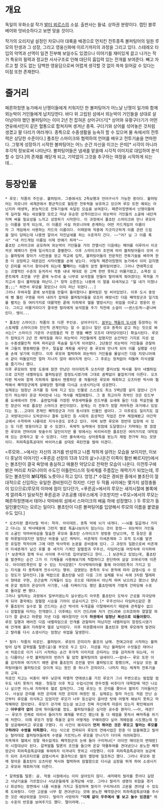 = 개요 =

독일의 우화소설 작가 [[발터 뫼르스]]의 소설. 출판사는 들녘. 상하권 분량이다. 캡틴 블루베어와 엇비슷하다고 보면 맞을 것이다.

작가의 오리지널 설정인 차모니아 대륙을 배경으로 먼치킨 전투종족 볼퍼팅어의 일원 루모의 탄생과 그 성장, 그리고 영웅신화에 이르기까지의 과정을 그리고 있다. 스테레오 타입의 악역과 선역이 일견 진부해 보일수도 있겠으나 이야기를 재미있게 끌고 나가는 작가 특유의 필력과 정교한 서사구조로 인해 대단히 흡입력 있는 전개를 보여준다. 빼고 자르고 할 것도 없는 담백한 영웅담으로써 어렵게 생각할 것 없이 쓱쓱 읽어갈 수 있다는 미점 또한 존재한다.


= 줄거리 =

페른하힝엔 농가에서 난쟁이들에게 키워지던 한 볼퍼팅어가 어느날 난쟁이 일가와 함께 외눈박이 거인들에게 납치당한다. 바다 위 고립된 섬에서 외눈박이 거인들을 상대로 살아남아야 했던 볼퍼팅어는 이미 2년 전 잡혀온 상어구더기[* 상어와 유황구더기가 어떤 연유에서인지 같은 혈통으로 합쳐지며 생겨난 종족. 구더기와 상어를 섞어놓은 것처럼 생겼고 팔 다리가 여러개다. 종특으로 수중생활을 능숙히 할 수 있으며 물 속에서의 전투력은 상당한 수준이다.] 폴초탄 스마이크와 협력하여 언어를 배우고 전투기술을 연마한다. 그렇게 성장하기 시작한 볼퍼팅어는 어느 순간 자신을 이끄는 은띠[* 시각이 아니라 후각적 정보로써 나타난다. 볼퍼팅어들은 냄새를 맡을때 시각적 이미지로 대입하여 분석할 수 있다.]의 존재를 깨닫게 되고, 기약없이 그것을 추구하는 여정을 시작하게 되는데...

= 등장인물 =

 * 루모: 작품의 주인공. 볼퍼팅어. 그중에서도 2족보행과 언어구사가 가능한 종이다. 볼퍼팅어는 차모니아 세계관에서 평균적으로 월등한 전투력을 보유하고 있으며 루모 또한 예외는 아닌지라 태생적, 본능적으로 전투기술에 숙달된 모습을 보여준다. 페른아힝엔에서 난쟁이들에게 길러질 때는 세상물정 모르고 마냥 유순한 성격이었으나 외눈박이 거인들의 소굴에 내던져지며 싸울 필요성을 느끼고 성장하기 시작한다. 이 과정에서 폴쵸탄 스마이크와 만나 루모라는 이름을 얻게 되는데, 이 이름은 사실 차모니아에 존재하는 어떤 카드게임의 이름이자 그 게임에서 사용하는 카드의 이름이다. 이때문에 작중에 지긋지긋하게 이름 관련 드립을 많이 당하는데 나중엔 알아서 자진납세를 하는 수준까지 간다. ~~"어? 님 그 이름 혹시" "네 카드게임 이름임 이제 딴얘기 하져"~~
 폴쵸탄 스마이크와 공모하여 외눈박이 거인들을 거의 전멸시킨 다음에는 페어를 이루어서 이곳저곳 헤매다가 한때 일시적으로 결별한다. 이후 스마이크의 조언에 따라 볼퍼팅어들이 모여 사는 볼퍼팅에 찾아가 시민권을 얻고 학교에 입학, 볼퍼팅어들의 전문적인 전투기술을 배우며 한층 더 성장하고 데몬검인 사자이빨을 손에 넣는다. 어릴적 페른아힝헨의 농가에서 이미 감지했던 은띠를 여기서 찾아내게 되는데 '''랄라'''라는 이름의 암컷 볼퍼팅어였다. 그러나 연애쪽으로는 괴멸적인 수준의 둔치라서 작중 내내 제대로 된 고백 한번 못하고 어물거렸고, 소목장 오른트에게 조언을 구한 끝에 누르네 숲 나무로 보석함을 만들어 랄라에게 줘야겠다는 목적을 가지고서 잠시 볼퍼팅을 떠난다.[* 정작 오른트는 나중에 이 말을 되새겨보고 "헐 내가 미쳤나봄;;;" 하면서 루모를 찾았으나 이미 떠난 뒤였다...]
 그러나 우여곡절 끝에 보석함을 만들어 돌아왔더니 볼퍼팅은 텅 비어있었다. 이후 도시 중앙에 뻥 뚫린 구멍을 따라 내려가 잡혀온 볼퍼팅어들을 모조리 해방시킨 다음 째깍장군과 일기토를 펼치는 등 여러가지로 대활약한 끝에 지하제국 헬을 멸망시키는 위업을 이루고 영웅이 된다. 그리고 어물거리다가 결국엔 랄라에게 보석함을 주기 직전에 소설이 ~~센스있게~~끝나버린다. 엥이...

 * 폴쵸탄 스마이크: 작품의 또 다른 주인공. 상어구더기. [[꿈꾸는 책들의 도시]]에 등장하는 피스토메펠 스마이크와 친인척 관계인지는 알 수 없으나 일단 성과 종족이 같고 하는 짓으로 봐서는[* 스마이크 가문의 구성원들은 딱 한 명을 빼면 모조리 대악당이었다] 확실시된다. 루모가 잡혀오기 2년 전 해적질을 하다 외눈박이 거인들에게 잡혔지만 순간적인 기지로 지성 없는 수중생물인척 하며 파리같은 목숨을 질기게 이어왔다. 2년동안 외눈박이 거인들을 관찰하며 그들의 행동패턴을 연구, 탈출할 계획을 세우던 중 루모와 만나게 되어 이를 실행할 수단을 손에 넣기에 이른다. 이후 루모와 협력하여 외눈박이 거인들을 몰살시킨 다음 차모니아에서 같이 떠돌았지만 얼마 지나지 않아 헤어지게 된다. 그 후로는 정처없이 떠돌며 미식생활을 즐기거나 했다.
 이후 루모와의 방랑 도중에 잠깐 만났던 아이데트족 오츠타판 콜리브릴 박사를 찾아 네벨하임으로 갔지만 네벨하임도 볼퍼팅같은 함정도시였기에 그대로 꼼짝없이 붙잡히기에 이른다. 오츠타판 박사와 함께 지하제국 헬에서 멘붕하던 중 쳐들어온 루모와 재회하고 오츠타판 박사와 협력해서 째깍장군에게 살해당한 랄라를 다시금 소생시키는데 성공한다.
 실제로는 엄청난 과거를 등 뒤에 지고 있는 인물로 스스로도 최소 5백년쯤 살지 않았나 긴가민가 하는데다 온갖 피비린내 나는 역사를 체험해왔다. 그 중 최고이자 최악인 것은 린드부름 요새에서의 전투. 출판업자를 가장한 무장세력들을 린드부름 요새에 들인 다음 학살전을 펼친 장군이 바로 폴쵸탄 스마이크 본인이었다. 문제는 이 전투가 정말 까마득한 과거에나 있었다는 점...고대의 존재인 째깍장군과 거의 동시대의 인물인 셈이다. 그 이후로도 질리지도 않고 국방대신이나 도박꾼이나 결투 입회인 등 사회의 음성적인 직업은 전부 체험해봤고 야간학교에서 수학하며 나름대로 지식수준도 갖추고 있다. 어찌 보면 루모와 정반대 입장에 서 있는 또 다른 영웅이라고 할 수 있겠다. 육체적 능력에서 정점에 도달했으나 지략에는 영 깜깜한 루모와 잔머리와 뒷술수의 달인이지만 물 밖에서는 비리비리한 폴쵸탄은 여러가지로 대척점에 있는 관계라고 할 수 있겠다. 다만 물속에서는 상어종특을 받는지 제법 한가락 하는 모양이다. 피하죽음특공대의 바이러스를 상대로 육탄전을 벌여 이겼다.
<루모와...>에서는 자신의 과거를 반성하고 나름 착하게 살려는 모습을 보이지만, 이보다 훗날의 이야기인 <푸른곰 선장의 13과 1/2의 삶>(나온건 이쪽이 훨씬 빠르지만)에서는 볼초탄이 결국 욕망에 충실하고 매몰찬 악당으로 전락한 모습이 나온다. 이전투구에 밝은 머리로 차모니아의 수도인 아틀란티스의 뒷세계를 주름잡는 재력가가 되었는데, 루모는 볼초탄의 '''보디가드''' 노릇이나 하고 있다. 엉엉.[* 수많은 경비원 중에서 볼초탄이 절대적으로 신임하는 유일한 경비원이긴 하지만. 다만 두 작품 사이에는 몇가지 설정충돌이 있으므로(루모의 이마에 점이 있다던가, <푸른곰>에서의 루모는 새끼시절에 볼록에게 깔려죽기 일보직전 푸른곰과 구조공룡 데우스에게 구조받지만 <루모>에서의 루모는 페른하힝엔에서 태어나 악마바위 섬에서 스마이크의 배움 하에 성장했다. ) 두 루모가 동일인물인지는 모르는 일이다. 볼초탄이 다른 볼퍼팅어를 입양해서 루모의 이름을 붙였을 수도 있다.] 

 * 오츠타판 콜리브릴 박사: 학자. 아이데트. 종특 덕에 뇌가 네개다. ~~뇌를 일곱개나 가지고 다니는 모 박사때문에 그런지 별로 특출나보이지 않는다는 것이 함정~~ 외눈박이 거인들의 소굴인 악마바위섬을 탈출한 루모와 폴쵸탄 스마이크가 방랑중 만났으며, 첫 등장은 꼴랑 하룻밤이었지만 엄청난 비중을 남긴 캐릭터. 비존재의 미세존재와 그 유적 도시를 발견한 유일한 학자이며 그에 대한 박사학위 논문을 준비중에 있다. 그 과정의 일환으로써 비존재의 미세존재가 남긴 유물 중 세가지 기계인 잠혈함과 우주선, 타임머신을 머릿속에 이식하여[* 보존액과 함께 두뇌 사이에 주사기로 집어넣었다고 한다...] 보관하고 있었는데, 폴쵸탄을 발견하는 순간 그가 이 기계들을 사용해보기에 적합하다고 판단하여 살살 꼬여내기에 이른다. 아이데트족만이 할 수 있는 지식감염[* 지식박테리아를 통해 아이데트족이 가지고 있는 지식을 타 종족에게 전수시키는 행위. 감염받는 종족의 두뇌 용적에 따라 감염시킬 수 있는 정도가 달라진다.]을 떡밥으로 폴쵸탄을 낚은 다음 그의 실체를 두뇌 속에 3차원 텔레파시 형태로 구현, 은근슬쩍 기계들이 있는 곳으로 데려와서 아닌척 하며 낚으려고 했으나 왕년에 온갖 범죄의 온상이자 사기왕, 나름 타짜이기도 했던 폴쵸탄에게 가볍게 간파당해 수포로 돌아갈 뻔 했다.
 그러나 설득하는 과정에서 일부러였는지 실수였는지 아무튼 폴쵸탄이 도박사 근성을 자극당하게 되어 결국에는 잠혈함 시승을 기어이 성공시키고 만다.[* 우주선이나 타임머신같은 경우 폴쵸탄이 실수로 뭘 건드리는 순간 박사의 두개골을 이탈해버리기 때문에 관측할수 없으니 잠혈함을 타자는 전개였다.] 이후에는 이거 건드려봐 저거 건드려봐 으히흐하하 깔깔깔 하다가 잘 끝내고 하룻밤 지낸 다음 헤어졌지만 이게 '''하권에서 엄청난 복선으로 되돌아왔다.'''
 루모 일행과 헤어진 다음 네벨하임으로 안개를 관찰하러 떠났지만 네벨하임이 함정도시였기에 안개에 홀려 지하왕국 헬로 납치된다. 이후 하권쯤에서야 폴쵸탄과 함께 루모에게 발견되고 랄라를 다시 소생시키는 엄청난 위업을 달생한다.

 * 랄라: 작품의 히로인. 볼퍼팅어. 루모의 은띠이자 롤프의 남매. 천애고아로 시작하는 볼퍼팅어 답게 갈퀴발톱 탈론(곰)을 부모로 두고 있다. 지성을 지닌 볼퍼팅어 수컷들은 태어나서 처음으로 이가 나기 시작하는 순간 후각적 이미지로 은띠라는 것을 감지하게 되는데, 이는 다름아닌 수컷 볼퍼팅어의 반려가 될 암컷 볼퍼팅어의 냄새이다.~~암내~~ 루모 또한 이를 감지하여 여기저기 헤맨 끝에 폴쵸탄의 조언을 받아 볼퍼팅으로 향했으며, 사실상 모든 볼퍼팅어들이 볼퍼팅으로 모이게 되는 원인 중 하나가 은띠이다. 나머지 하는 체계적 전투기술의 교육.
 히로인 치고는 비중이 매우 낮은데 파멸적 연애센스를 가진 루모가 그녀 주변으로는 범접할 엄두도 내지 못하기 때문. 첫등장 이후 학교 수업시간에 한두컷쯤 비추다가 대목장때 약간 나오나 싶으면 어느새 지하제국 헬로 잡혀간다. 그럼 루모는 또 은띠를 쫓아서 헬까지 기어들어간다. 사실상 은띠를 위한 은띠에 의한 은띠의 여정인 셈. 실제로는 랄라 자신도 처음 만난 순간부터 루모를 의식하고 있었지만 루모가 너무 등신같이 굴어댄 탓에 어떻게 해보지 못하고 막막해하던 참이었다. 루모가 강가에 있는걸 보고선 진짜 자신에게 마음이 있는지 확인해보려고 '''아무생각 없이''' 강에 뛰어들어볼 정도. 볼퍼팅어들은 심각한 공수증 환자다.~~어, 레콘?~~ 루모가 진짜로 따라서 들어가자 쾌재를 부르긴 했는데 둘 다 헤엄을 못쳐서 빠져죽을 위기에 처한다. 이때 루모가 정말 죽을것 같자 어떻게든 구해야겠다 싶어 개헤엄을 시도했는데 정말 성공해버리고 루모를 구했다. 이 사건이 왜곡되어 '''먼저 뛰어든 것은 루모고 랄라는 루모를 구하려다 수영을 터득했다.''' 라는 식으로 전파되자 루모의 연애사업은 한층 더 암울해졌고 랄라는 랄라대로 볼퍼팅어들에게 수영을 가르치느라 루모를 만나기가 더더욱 어려워졌다.
 지옥제국 헬에서 정말 재수없게도 째깍장군의 눈에 들어 구리처녀[* 아이언 메이든의 변태판]의 시험대상이 된다. 갈퀴발톱 탈론의 조언을 들으며 온갖 약물투여를 견뎌냈으나 분노한 째깍장군이 피하죽음특공대를 투여하자 이겨내지 못하고 사망했다. 이후 피하죽음특공대의 보균체가 되어 프리프타르를 감염시켜서 결과적으로 헬의 멸망에 일조하긴 했다. 그러나 루모와 함께 찾아온 폴쵸탄이 오츠타판 박사와 협력하여 잠혈함으로 다시금 심장을 뛰게 하여 소생시키고 루모와 재회하기에 이른다.

 * 갈퀴발톱 탈론: 곰. 작중 시점에서는 이미 살아있지 않다. 새끼때의 랄라를 줏어다 길렀고 사냥기술을 가르쳤으나 사냥꾼들에게 공격당해 사망. 그러나 랄라가 생명의 위험을 겪거나 회상하는 장면에서 나름 비중을 가지고 등장하며 랄라가 구리쳐녀의 고문을 견뎌낼 수 있도록 도와줬다. 다만 고문을 너무 잘 견뎌낸다는 것에 분노한 째깍장군이 피하죽음특공대를 주사한 것은 예상외였을 것이다. 랄라가 사망하자 '''"이제 같이 우주에서 별 보고 놀수 있겠음"''' 하는 수준의 반응을 보여주기도 했다. 딸이라매...
